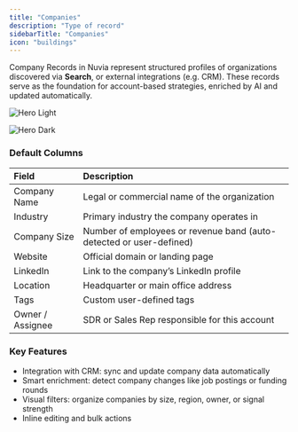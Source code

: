 ```yaml
---
title: "Companies"
description: "Type of record"
sidebarTitle: "Companies"
icon: "buildings"
---
```


Company Records in Nuvia represent structured profiles of organizations discovered via **Search**, or external integrations (e.g. CRM). These records serve as the foundation for account-based strategies, enriched by AI and updated automatically.

<img
  className="block dark:hidden"
  src="/images/hero-companies-light.png"
  alt="Hero Light"
  title={true}
/>

<img
  className="hidden dark:block"
  src="/images/hero-companies-dark.png"
  alt="Hero Dark"
  title={true}
/>

### Default Columns

| **Field**        | **Description**                                                     |
| :--------------- | :------------------------------------------------------------------ |
| Company Name     | Legal or commercial name of the organization                        |
| Industry         | Primary industry the company operates in                            |
| Company Size     | Number of employees or revenue band (auto-detected or user-defined) |
| Website          | Official domain or landing page                                     |
| LinkedIn         | Link to the company’s LinkedIn profile                              |
| Location         | Headquarter or main office address                                  |
| Tags             | Custom user-defined tags                                            |
| Owner / Assignee | SDR or Sales Rep responsible for this account                       |

### Key Features

- Integration with CRM: sync and update company data automatically
- Smart enrichment: detect company changes like job postings or funding rounds
- Visual filters: organize companies by size, region, owner, or signal strength
- Inline editing and bulk actions